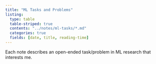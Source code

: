 ```yaml
---
title: "ML Tasks and Problems"
listing:
  type: table
  table-striped: true
  contents: "../notes/ml-tasks/*.md"
  categories: true
  fields: [date, title, reading-time]
---
```



Each note describes an open-ended task/problem in ML research that interests me. 
